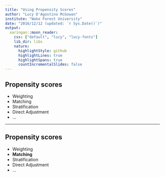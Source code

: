 ```yaml
---
title: "Using Propensity Scores"
author: "Lucy D'Agostino McGowan"
institute: "Wake Forest University"
date: "2016/12/12 (updated: `r Sys.Date()`)"
output:
  xaringan::moon_reader:
    css: ["default", "lucy", "lucy-fonts"]
    lib_dir: libs
    nature:
      highlightStyle: github
      highlightLines: true
      highlightSpans: true
      countIncrementalSlides: false
---
```


## Propensity scores

* Weighting
* Matching
* Stratification
* Direct Adjustment
* ...

---

## Propensity scores

* Weighting
* **Matching**
* Stratification
* Direct Adjustment
* ...